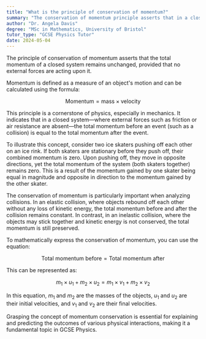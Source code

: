 ```yaml
---
title: "What is the principle of conservation of momentum?"
summary: "The conservation of momentum principle asserts that in a closed system, total momentum remains constant in the absence of external forces."
author: "Dr. Angela Davis"
degree: "MSc in Mathematics, University of Bristol"
tutor_type: "GCSE Physics Tutor"
date: 2024-05-04
---
```


The principle of conservation of momentum asserts that the total momentum of a closed system remains unchanged, provided that no external forces are acting upon it.

Momentum is defined as a measure of an object's motion and can be calculated using the formula:

$$
\text{Momentum} = \text{mass} \times \text{velocity}
$$

This principle is a cornerstone of physics, especially in mechanics. It indicates that in a closed system—where external forces such as friction or air resistance are absent—the total momentum before an event (such as a collision) is equal to the total momentum after the event.

To illustrate this concept, consider two ice skaters pushing off each other on an ice rink. If both skaters are stationary before they push off, their combined momentum is zero. Upon pushing off, they move in opposite directions, yet the total momentum of the system (both skaters together) remains zero. This is a result of the momentum gained by one skater being equal in magnitude and opposite in direction to the momentum gained by the other skater.

The conservation of momentum is particularly important when analyzing collisions. In an elastic collision, where objects rebound off each other without any loss of kinetic energy, the total momentum before and after the collision remains constant. In contrast, in an inelastic collision, where the objects may stick together and kinetic energy is not conserved, the total momentum is still preserved.

To mathematically express the conservation of momentum, you can use the equation:

$$
\text{Total momentum before} = \text{Total momentum after}
$$

This can be represented as:

$$
m_1 \times u_1 + m_2 \times u_2 = m_1 \times v_1 + m_2 \times v_2
$$

In this equation, $m_1$ and $m_2$ are the masses of the objects, $u_1$ and $u_2$ are their initial velocities, and $v_1$ and $v_2$ are their final velocities.

Grasping the concept of momentum conservation is essential for explaining and predicting the outcomes of various physical interactions, making it a fundamental topic in GCSE Physics.
    